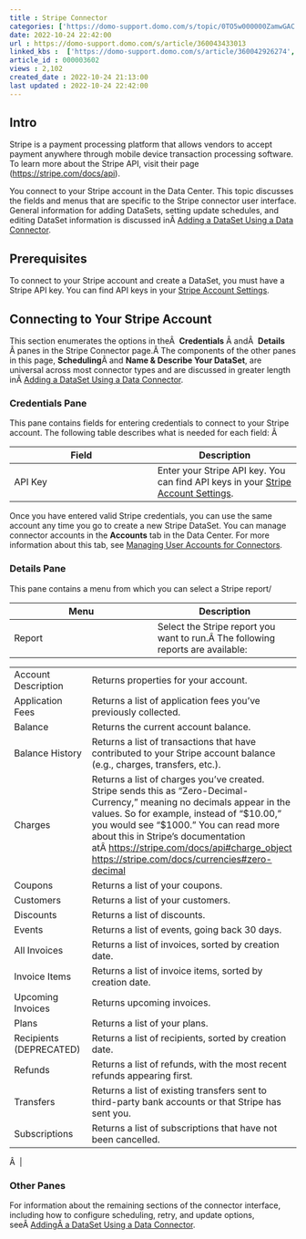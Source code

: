 ```yaml
---
title : Stripe Connector
categories: ['https://domo-support.domo.com/s/topic/0TO5w000000ZamwGAC']
date: 2022-10-24 22:42:00
url : https://domo-support.domo.com/s/article/360043433013
linked_kbs :  ['https://domo-support.domo.com/s/article/360042926274', 'https://domo-support.domo.com/s/knowledge-base', 'https://domo-support.domo.com/s/article/360042925494', 'https://domo-support.domo.com/s/article/360043429953', 'https://domo-support.domo.com/s/article/360042926054', 'https://domo-support.domo.com/s/article/360043429933', 'https://domo-support.domo.com/s/article/360043429693', 'https://domo-support.domo.com/s/topic/0TO5w000000ZamwGAC', 'https://domo-support.domo.com/s/article/360043433013', 'https://domo-support.domo.com/s/article/360043429913']
article_id : 000003602
views : 2,102
created_date : 2022-10-24 21:13:00
last updated : 2022-10-24 22:42:00
---
```




Intro
-----


Stripe is a payment processing platform that allows vendors to accept payment anywhere through mobile device transaction processing software. To learn more about the Stripe API, visit their page ([https://stripe.com/docs/api](https://stripe.com/docs/api "https://stripe.com/docs/api")).


You connect to your Stripe account in the Data Center. This topic discusses the fields and menus that are specific to the Stripe connector user interface. General information for adding DataSets, setting update schedules, and editing DataSet information is discussed inÂ [Adding a DataSet Using a Data Connector](..\adding_a_dataset_using_a_connector\index.html "Adding a DataSet Using a Data Connector").


Prerequisites
-------------


To connect to your Stripe account and create a DataSet, you must have a Stripe API key. You can find API keys in your [Stripe Account Settings](https://dashboard.stripe.com/account/apikeys "https://dashboard.stripe.com/account/apikeys").


Connecting to Your Stripe Account
---------------------------------


This section enumerates the options in theÂ  **Credentials** Â andÂ  **Details** Â panes in the Stripe Connector page.Â The components of the other panes in this page, **Scheduling**Â and **Name & Describe Your DataSet**, are universal across most connector types and are discussed in greater length inÂ [Adding a DataSet Using a Data Connector](..\adding_a_dataset_using_a_connector\index.html "Adding a DataSet Using a Data Connector").


### Credentials Pane


This pane contains fields for entering credentials to connect to your Stripe account. The following table describes what is needed for each field: Â 




| Field | Description |
| --- | --- |
| API Key | Enter your Stripe API key. You can find API keys in your [Stripe Account Settings](https://dashboard.stripe.com/account/apikeys "https://dashboard.stripe.com/account/apikeys"). |


Once you have entered valid Stripe credentials, you can use the same account any time you go to create a new Stripe DataSet. You can manage connector accounts in the **Accounts** tab in the Data Center. For more information about this tab, see [Managing User Accounts for Connectors](..\managing_user_accounts_for_connectors\index.html "Managing User Accounts for Connectors").


### Details Pane


This pane contains a menu from which you can select a Stripe report/




| Menu | Description |
| --- | --- |
| Report | Select the Stripe report you want to run.Â The following reports are available:

|  |  |
| --- | --- |
| Account Description | Returns properties for your account. |
| Application Fees | Returns a list of application fees you've previously collected. |
| Balance | Returns the current account balance. |
| Balance History | Returns a list of transactions that have contributed to your Stripe account balance (e.g., charges, transfers, etc.). |
| Charges | Returns a list of charges you've created. Stripe sends this as "Zero-Decimal-Currency," meaning no decimals appear in the values. So for example, instead of "$10.00," you would see "$1000." You can read more about this in Stripe's documentation atÂ [https://stripe.com/docs/api#charge\_object](https://stripe.com/docs/api#charge_object "https://stripe.com/docs/api#charge_object") [https://stripe.com/docs/currencies#zero-decimal](https://stripe.com/docs/currencies#zero-decimal "https://stripe.com/docs/currencies#zero-decimal") |
| Coupons | Returns a list of your coupons. |
| Customers | Returns a list of your customers. |
| Discounts | Returns a list of discounts. |
| Events | Returns a list of events, going back 30 days. |
| All Invoices | Returns a list of invoices, sorted by creation date. |
| Invoice Items | Returns a list of invoice items, sorted by creation date. |
| Upcoming Invoices | Returns upcoming invoices. |
| Plans | Returns a list of your plans. |
| Recipients (DEPRECATED) | Returns a list of recipients, sorted by creation date. |
| Refunds | Returns a list of refunds, with the most recent refunds appearing first. |
| Transfers | Returns a list of existing transfers sent to third-party bank accounts or that Stripe has sent you. |
| Subscriptions | Returns a list of subscriptions that have not been cancelled. |

Â  |


### Other Panes


For information about the remaining sections of the connector interface, including how to configure scheduling, retry, and update options, seeÂ [AddingÂ a DataSet Using a Data Connector](..\adding_a_dataset_using_a_connector\index.html "Adding a DataSet Using a Data Connector").